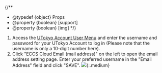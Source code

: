 
{/**
  * @typedef {object} Props
  * @property {boolean} [support]
  * @property {boolean} [img]
  */}

1. Access the [UTokyo Account User Menu](https://utacm.adm.u-tokyo.ac.jp/webmtn/LoginServlet) and enter the username and password for your UTokyo Account to log in (Please note that the username is only a 10-digit number here).
1. Click "ECCS Cloud Email (mail address)" on the left to open the email address setting page. Enter your preferred username in the "Email Address" field and click "SAVE".
    <If cond={props.img}>
      ![](/en/google/change-localpart.png){:.medium}
    </If>

<Support lang="en" show={props.support} />
